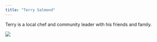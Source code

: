 ```yaml
---
title: "Terry Salmond"
---
```


Terry is a local chef and community leader with his friends and family.

![](images/terry salmond.jpg)
